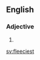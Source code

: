 ==English==

===Adjective===
{{head|en|adjective superlative form}}

# {{en-superlative of|fleecy}}

[[sv:fleeciest]]